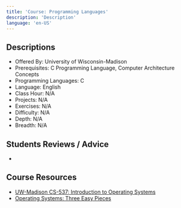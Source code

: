 ```yaml
---
title: 'Course: Programming Languages'
description: 'Description'
language: 'en-US'
---
```


## Descriptions

-   Offered By: University of Wisconsin-Madison
-   Prerequisites: C Programming Language, Computer Architecture Concepts
-   Programming Languages: C
-   Language: English
-   Class Hour: N/A
-   Projects: N/A
-   Exercises: N/A
-   Difficulty: N/A
-   Depth: N/A
-   Breadth: N/A

## Students Reviews / Advice

-

## Course Resources

-   [UW-Madison CS-537: Introduction to Operating Systems](https://pages.cs.wisc.edu/~remzi/Classes/537/Fall2021/)
-   [Operating Systems: Three Easy Pieces](https://pages.cs.wisc.edu/~remzi/OSTEP/)

